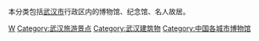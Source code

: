 本分类包括[[武汉市|武汉市]]行政区内的博物馆、纪念馆、名人故居。

[[Category:湖北省的博物馆|W]]
[[Category:武汉旅游景点|Category:武汉旅游景点]]
[[Category:武汉建筑物|Category:武汉建筑物]]
[[Category:中国各城市博物馆|Category:中国各城市博物馆]]
